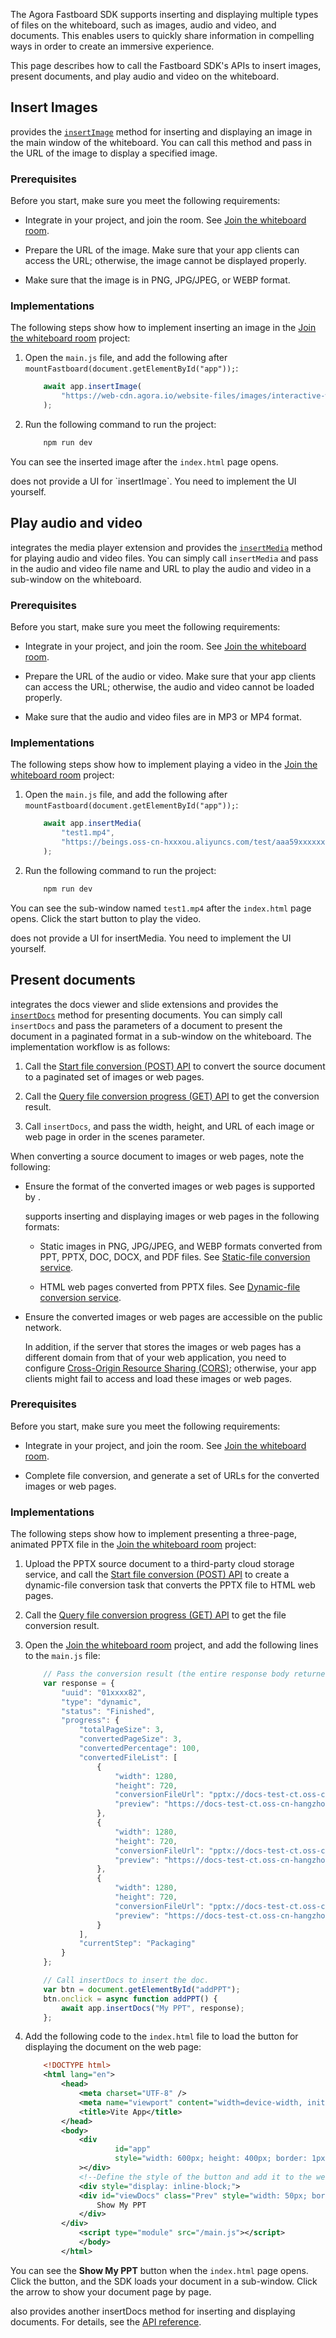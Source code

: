 <PlatformWrapper platform="web">

The Agora Fastboard SDK supports inserting and displaying multiple types of files on the whiteboard, such as images, audio and video, and documents. This enables users to quickly share information in compelling ways in order to create an immersive experience.

This page describes how to call the Fastboard SDK's APIs to insert images, present documents, and play audio and video on the whiteboard.

## Insert Images

<Vg k="FAST" /> provides the [`insertImage`](../reference/uikit-sdk#insertimage) method for inserting and displaying an image in the main window of the whiteboard. You can call this method and pass in the URL of the image to display a specified image.

### Prerequisites

Before you start, make sure you meet the following requirements:

- Integrate <Vg k="FAST" /> in your project, and join the room. See [Join the whiteboard room](../get-started/get-started-uikit#join-the-whiteboard-room).

- Prepare the URL of the image. Make sure that your app clients can access the URL; otherwise, the image cannot be displayed properly.

- Make sure that the image is in PNG, JPG/JPEG, or WEBP format.

### Implementations

The following steps show how to implement inserting an image in the [Join the whiteboard room](../get-started/get-started-uikit#join-the-whiteboard-room) project:

1. Open the `main.js` file, and add the following after `mountFastboard(document.getElementById("app"));`:
    ``` javascript
        await app.insertImage(
            "https://web-cdn.agora.io/website-files/images/interactive-whiteboard-text-tab-1.png"
        );
    ```
2. Run the following command to run the project:
    ``` sh
        npm run dev
    ```
You can see the inserted image after the `index.html` page opens.

<div class = "alert info"><Vg k="FAST" /> does not provide a UI for `insertImage`. You need to implement the UI yourself.</div>

## Play audio and video

<Vg k="FAST" /> integrates the media player extension and provides the [`insertMedia`](../reference/uikit-sdk#insertmedia) method for playing audio and video files. You can simply call `insertMedia` and pass in the audio and video file name and URL to play the audio and video in a sub-window on the whiteboard.

### Prerequisites

Before you start, make sure you meet the following requirements:

- Integrate <Vg k="FAST" /> in your project, and join the room. See [Join the whiteboard room](../get-started/get-started-uikit#join-the-whiteboard-room).

- Prepare the URL of the audio or video. Make sure that your app clients can access the URL; otherwise, the audio and video cannot be loaded properly.

- Make sure that the audio and video files are in MP3 or MP4 format.

### Implementations

The following steps show how to implement playing a video in the [Join the whiteboard room](../get-started/get-started-uikit#join-the-whiteboard-room) project:

1. Open the `main.js` file, and add the following after `mountFastboard(document.getElementById("app"));`:
    ``` javascript
        await app.insertMedia(
            "test1.mp4",
            "https://beings.oss-cn-hxxxou.aliyuncs.com/test/aaa59xxxxxxxc695def4/1606277539701637%E7%9A%84%E5%89%AF%E6%9C%AC.mp4"
        );
    ```

2. Run the following command to run the project:

    ``` javascript
        npm run dev
    ```

You can see the sub-window named `test1.mp4` after the `index.html` page opens. Click the start button to play the video.

<div class = "alert info"><Vg k="FAST" /> does not provide a UI for insertMedia. You need to implement the UI yourself.</div>

## Present documents

<Vg k="FAST" /> integrates the docs viewer and slide extensions and provides the [`insertDocs`](../reference/uikit-sdk#insertdocs-12) method for presenting documents. You can simply call `insertDocs` and pass the parameters of a document to present the document in a paginated format in a sub-window on the whiteboard. The implementation workflow is as follows:

1. Call the [Start file conversion (POST) API](../reference/whiteboard-api/file-conversion#start-file-conversion) to convert the source document to a paginated set of images or web pages.

2. Call the [Query file conversion progress (GET) API](../develop/generate-token-rest#query-the-progress-of-a-file-conversion-task) to get the conversion result.

3. Call `insertDocs`, and pass the width, height, and URL of each image or web page in order in the scenes parameter.

When converting a source document to images or web pages, note the following:

- Ensure the format of the converted images or web pages is supported by <Vg k="FAST" />.

    <Vg k="FAST" /> supports inserting and displaying images or web pages in the following formats:

    - Static images in PNG, JPG/JPEG, and WEBP formats converted from PPT, PPTX, DOC, DOCX, and PDF files. See [Static-file conversion service](../reference/whiteboard-api/file-conversion#static-file-conversion).

    - HTML web pages converted from PPTX files. See [Dynamic-file conversion service](../reference/whiteboard-api/file-conversion#dynamic-file-conversion).

- Ensure the converted images or web pages are accessible on the public network.
    
    In addition, if the server that stores the images or web pages has a different domain from that of your web application, you need to configure [Cross-Origin Resource Sharing (CORS)](https://developer.mozilla.org/en-US/docs/Web/HTTP/CORS); otherwise, your app clients might fail to access and load these images or web pages.

### Prerequisites

Before you start, make sure you meet the following requirements:

- Integrate <Vg k="FAST" /> in your project, and join the room. See [Join the whiteboard room](../get-started/get-started-uikit#join-the-whiteboard-room).

- Complete file conversion, and generate a set of URLs for the converted images or web pages.

### Implementations

The following steps show how to implement presenting a three-page, animated PPTX file in the [Join the whiteboard room](../get-started/get-started-uikit#join-the-whiteboard-room) project:

1. Upload the PPTX source document to a third-party cloud storage service, and call the [Start file conversion (POST) API](../reference/whiteboard-api/file-conversion#start-file-conversion) to create a dynamic-file conversion task that converts the PPTX file to HTML web pages.

2. Call the [Query file conversion progress (GET) API](../develop/generate-token-rest#query-the-progress-of-a-file-conversion-task) to get the file conversion result.

3. Open the [Join the whiteboard room](../get-started/get-started-uikit#join-the-whiteboard-room) project, and add the following lines to the `main.js` file:
    ``` javascript
        // Pass the conversion result (the entire response body returned by the Query file conversion progress (GET) API) in the response parameter.
        var response = {
            "uuid": "01xxxx82",
            "type": "dynamic",
            "status": "Finished",
            "progress": {
                "totalPageSize": 3,
                "convertedPageSize": 3,
                "convertedPercentage": 100,
                "convertedFileList": [
                    {
                        "width": 1280,
                        "height": 720,
                        "conversionFileUrl": "pptx://docs-test-ct.oss-cn-hangzhou.aliyuncs.com/dynamicConvert/01612xxx882/1.slide",
                        "preview": "https://docs-test-ct.oss-cn-hangzhou.aliyuncs.com/dynamicConvert/01612xxx882/preview/1.png"
                    },
                    {
                        "width": 1280,
                        "height": 720,
                        "conversionFileUrl": "pptx://docs-test-ct.oss-cn-hangzhou.aliyuncs.com/dynamicConvert/01612xxx882/2.slide",
                        "preview": "https://docs-test-ct.oss-cn-hangzhou.aliyuncs.com/dynamicConvert/01612xxx882/preview/2.png"
                    },
                    {
                        "width": 1280,
                        "height": 720,
                        "conversionFileUrl": "pptx://docs-test-ct.oss-cn-hangzhou.aliyuncs.com/dynamicConvert/01612xxx882/3.slide",
                        "preview": "https://docs-test-ct.oss-cn-hangzhou.aliyuncs.com/dynamicConvert/01612xxx882/preview/3.png"
                    }
                ],
                "currentStep": "Packaging"
            }
        };
 
        // Call insertDocs to insert the doc.
        var btn = document.getElementById("addPPT");
        btn.onclick = async function addPPT() {
            await app.insertDocs("My PPT", response);
        };
    ```

4. Add the following code to the `index.html` file to load the button for displaying the document on the web page:
    ``` xml
        <!DOCTYPE html>
        <html lang="en">
            <head>
                <meta charset="UTF-8" />
                <meta name="viewport" content="width=device-width, initial-scale=1.0" />
                <title>Vite App</title>
            </head>
            <body>
                <div
                        id="app"
                        style="width: 600px; height: 400px; border: 1px solid;"
                ></div>
                <!--Define the style of the button and add it to the web page-->
                <div style="display: inline-block;">
                <div id="viewDocs" class="Prev" style="width: 50px; border: 1px solid; position: fixed; bottom: 430px; right：20px;">
                    Show My PPT
                </div>
            </div>
                <script type="module" src="/main.js"></script>
                </body>
            </html>
    ```
You can see the **Show My PPT** button when the `index.html` page opens. Click the button, and the SDK loads your document in a sub-window. Click the arrow to show your document page by page.

<div class = "alert info"><Vg k="FAST" /> also provides another insertDocs method for inserting and displaying documents. For details, see the <a href = "https://docs-preprod.agora.io/en/whiteboard/fastboard_api_web?platform=Web#insertdocs-22">API reference</a>.</div>


</PlatformWrapper>